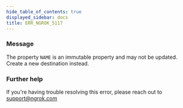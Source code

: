```yaml
---
hide_table_of_contents: true
displayed_sidebar: docs
title: ERR_NGROK_5117
---
```




### Message

The property `NAME` is an immutable property and may not be updated. Create a new destination instead.

<ErrorDetails error="err_ngrok_5117" />

### Further help

If you're having trouble resolving this error, please reach out to [support@ngrok.com](mailto:support@ngrok.com?subject=Help%20with%20ERR_NGROK_5117)
